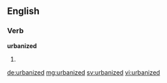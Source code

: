 ==English==

===Verb===
'''urbanized'''

# {{en-past of|urbanize}}

[[de:urbanized]]
[[mg:urbanized]]
[[sv:urbanized]]
[[vi:urbanized]]